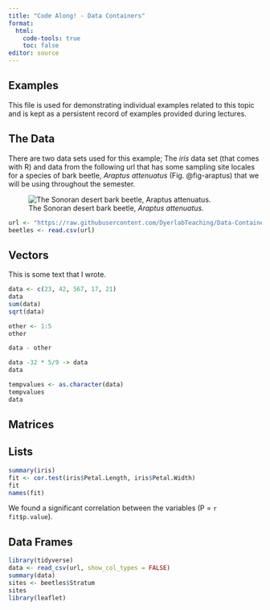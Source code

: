 ```yaml
---
title: "Code Along! - Data Containers"
format: 
  html:
    code-tools: true
    toc: false
editor: source
---
```


## Examples

This file is used for demonstrating individual examples related to this topic and is kept as a persistent record of examples provided during lectures.

## The Data

There are two data sets used for this example; The *iris* data set (that comes with R) and data from the following url that has some sampling site locales for a species of bark beetle, *Araptus attenuatus* (Fig. @fig-araptus) that we will be using throughout the semester.

![The Sonoran desert bark beetle, *Araptus attenuatus*.](media/beetles.png){#fig-araptus}

```r
url <- "https://raw.githubusercontent.com/DyerlabTeaching/Data-Containers/main/data/arapat.csv"
beetles <- read.csv(url)
```

## Vectors

This is some text that I wrote.
```r
data <- c(23, 42, 567, 17, 21)
data
sum(data)
sqrt(data)

other <- 1:5
other

data - other

data -32 * 5/9 -> data
data

tempvalues <- as.character(data)
tempvalues
data
```

## Matrices





## Lists

```r
summary(iris)
fit <- cor.test(iris$Petal.Length, iris$Petal.Width)
fit
names(fit)
```

We found a significant correlation between the variables (P = `r fit$p.value`).



## Data Frames

```r
library(tidyverse)
data <- read_csv(url, show_col_types = FALSE)
summary(data)
sites <- beetles$Stratum
sites
library(leaflet)


```





